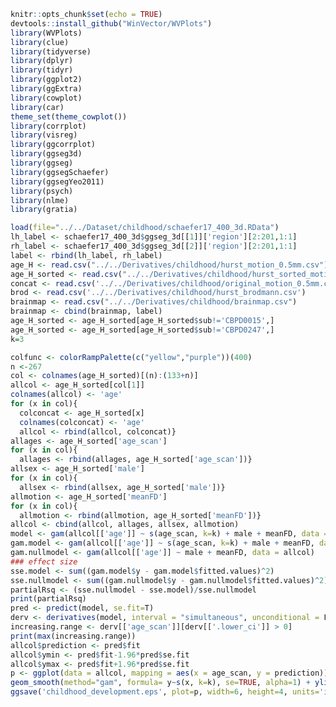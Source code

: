 ```r
knitr::opts_chunk$set(echo = TRUE)
devtools::install_github("WinVector/WVPlots")
library(WVPlots)
library(clue)
library(tidyverse)
library(dplyr)
library(tidyr)
library(ggplot2)
library(ggExtra)
library(cowplot)
library(car)
theme_set(theme_cowplot())
library(corrplot)
library(visreg)
library(ggcorrplot)
library(ggseg3d)
library(ggseg)
library(ggsegSchaefer)
library(ggsegYeo2011)
library(psych)
library(nlme)
library(gratia)

load(file="../../Dataset/childhood/schaefer17_400_3d.RData")
lh_label <- schaefer17_400_3d$ggseg_3d[[1]]['region'][2:201,1:1]
rh_label <- schaefer17_400_3d$ggseg_3d[[2]]['region'][2:201,1:1]
label <- rbind(lh_label, rh_label)
age_H <- read.csv("../../Derivatives/childhood/hurst_motion_0.5mm.csv")   
age_H_sorted <- read.csv("../../Derivatives/childhood/hurst_sorted_motion_0.5mm.csv")
concat <- read.csv('../../Derivatives/childhood/original_motion_0.5mm.csv')
brod <- read.csv('../../Derivatives/childhood/hurst_brodmann.csv')
brainmap <- read.csv("../../Derivatives/childhood/brainmap.csv") 
brainmap <- cbind(brainmap, label)
age_H_sorted <- age_H_sorted[age_H_sorted$sub!='CBPD0015',]
age_H_sorted <- age_H_sorted[age_H_sorted$sub!='CBPD0247',]
k=3
```

```r
colfunc <- colorRampPalette(c("yellow","purple"))(400)
n <-267
col <- colnames(age_H_sorted)[(n):(133+n)]
allcol <- age_H_sorted[col[1]]
colnames(allcol) <- 'age'
for (x in col){
  colconcat <- age_H_sorted[x]
  colnames(colconcat) <- 'age'
  allcol <- rbind(allcol, colconcat)}
allages <- age_H_sorted['age_scan']
for (x in col){
  allages <- rbind(allages, age_H_sorted['age_scan'])}
allsex <- age_H_sorted['male']
for (x in col){
  allsex <- rbind(allsex, age_H_sorted['male'])}
allmotion <- age_H_sorted['meanFD']
for (x in col){
  allmotion <- rbind(allmotion, age_H_sorted['meanFD'])}
allcol <- cbind(allcol, allages, allsex, allmotion)
model <- gam(allcol[['age']] ~ s(age_scan, k=k) + male + meanFD, data = allcol)
gam.model <- gam(allcol[['age']] ~ s(age_scan, k=k) + male + meanFD, data = allcol)
gam.nullmodel <- gam(allcol[['age']] ~ male + meanFD, data = allcol)
### effect size
sse.model <- sum((gam.model$y - gam.model$fitted.values)^2)
sse.nullmodel <- sum((gam.nullmodel$y - gam.nullmodel$fitted.values)^2)
partialRsq <- (sse.nullmodel - sse.model)/sse.nullmodel
print(partialRsq)
pred <- predict(model, se.fit=T)
derv <- derivatives(model, interval = "simultaneous", unconditional = F)
increasing.range <- derv[['age_scan']][derv[['.lower_ci']] > 0]
print(max(increasing.range))
allcol$prediction <- pred$fit
allcol$ymin <- pred$fit-1.96*pred$se.fit
allcol$ymax <- pred$fit+1.96*pred$se.fit
p <- ggplot(data = allcol, mapping = aes(x = age_scan, y = prediction)) +
geom_smooth(method="gam", formula= y~s(x, k=k), se=TRUE, alpha=1) + ylim(1.0,1.2)
ggsave('childhood_development.eps', plot=p, width=6, height=4, units='in', dpi=300)#, device="eps")
```
